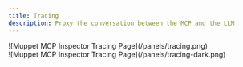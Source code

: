 ```yaml
---
title: Tracing
description: Proxy the conversation between the MCP and the LLM
---
```


<div className="dark:hidden">
![Muppet MCP Inspector Tracing Page](/panels/tracing.png)
</div>
<div className="dark:block hidden">
![Muppet MCP Inspector Tracing Page](/panels/tracing-dark.png)
</div>